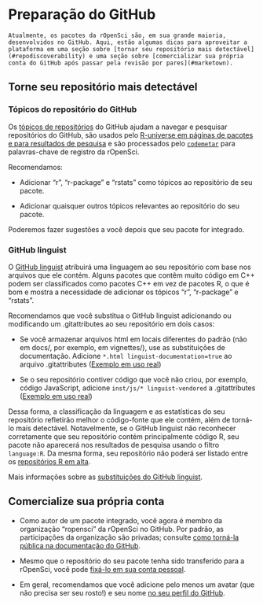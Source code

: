 
# Preparação do GitHub {#grooming}

```block
Atualmente, os pacotes da rOpenSci são, em sua grande maioria, desenvolvidos no GitHub. Aqui, estão algumas dicas para aproveitar a plataforma em uma seção sobre [tornar seu repositório mais detectável](#repodiscoverability) e uma seção sobre [comercializar sua própria conta do GitHub após passar pela revisão por pares](#marketown).

```

## Torne seu repositório mais detectável {#repodiscoverability}

### Tópicos do repositório do GitHub {#git-hub-repo-topics}

Os [tópicos de repositórios](https://blog.github.com/2017-01-31-introducing-topics/) do GitHub ajudam a navegar e pesquisar repositórios do GitHub, são usados pelo [R-universe em páginas de pacotes e para resultados de pesquisa](https://github.com/r-universe-org/help#how-to-add-keyword-labels-to-an-r-package) e são processados pelo [`codemetar`](https://github.com/ropensci/codemetar) para palavras-chave de registro da rOpenSci.

Recomendamos:

- Adicionar "r", "r-package" e "rstats" como tópicos ao repositório de seu pacote.

- Adicionar quaisquer outros tópicos relevantes ao repositório do seu pacote.

Poderemos fazer sugestões a você depois que seu pacote for integrado.

### GitHub linguist {#git-hub-linguist}

O [GitHub linguist](https://github.com/github/linguist) atribuirá uma linguagem ao seu repositório com base nos arquivos que ele contém. Alguns pacotes que contêm muito código em C++ podem ser classificados como pacotes C++ em vez de pacotes R, o que é bom e mostra a necessidade de adicionar os tópicos "r", "r-package" e "rstats".

Recomendamos que você substitua o GitHub linguist adicionando ou modificando um .gitattributes ao seu repositório em dois casos:

- Se você armazenar arquivos html em locais diferentes do padrão (não em docs/, por exemplo, em vignettes/), use as substituições de documentação. Adicione `*.html linguist-documentation=true` ao arquivo .gitattributes ([Exemplo em uso real](https://github.com/ropensci/ecoengine/blob/56b64d8d29dfae430a776d1dd440b240452eb1bf/.gitattributes#L5))

- Se o seu repositório contiver código que você não criou, por exemplo, código JavaScript, adicione `inst/js/* linguist-vendored` a .gitattributes ([Exemplo em uso real](https://github.com/ropensci/wellknown/blob/4435eb620eeae346d2cab7d62276c29dee29a898/.gitattributes#L1))

Dessa forma, a classificação da linguagem e as estatísticas do seu repositório refletirão melhor o código-fonte que ele contém, além de torná-lo mais detectável. Notavelmente, se o GitHub linguist não reconhecer corretamente que seu repositório contém principalmente código R, seu pacote não aparecerá nos resultados de pesquisa usando o filtro `language:R`. Da mesma forma, seu repositório não poderá ser listado entre os [repositórios R em alta](https://github.com/trending/r).

Mais informações sobre as [substituições do GitHub linguist](https://github.com/github/linguist#overrides).

## Comercialize sua própria conta {#marketown}

- Como autor de um pacote integrado, você agora é membro da organização "ropensci" da rOpenSci no GitHub. Por padrão, as participações da organização são privadas; consulte [como torná-la pública na documentação do GitHub](https://help.github.com/articles/publicizing-or-hiding-organization-membership/).

- Mesmo que o repositório do seu pacote tenha sido transferido para a rOpenSci, você pode [fixá-lo em sua conta pessoal](https://help.github.com/articles/pinning-repositories-to-your-profile/).

- Em geral, recomendamos que você adicione pelo menos um avatar (que não precisa ser seu rosto!) e seu nome [no seu perfil do GitHub](https://help.github.com/articles/customizing-your-profile/).


